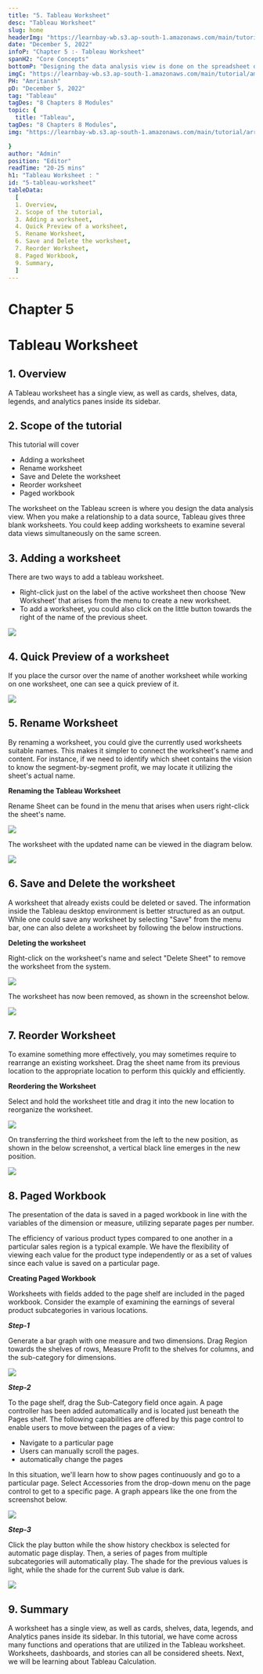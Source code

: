 ```yaml
---
title: "5. Tableau Worksheet"
desc: "Tableau Worksheet"
slug: home
headerImg: "https://learnbay-wb.s3.ap-south-1.amazonaws.com/main/tutorial/Tableau+Header.png"
date: "December 5, 2022"
infoP: "Chapter 5 :- Tableau Worksheet"
spanH2: "Core Concepts"
bottomP: "Designing the data analysis view is done on the spreadsheet displayed on the Tableau screen. One can combine different views into one to monitor a presentation."
imgC: "https://learnbay-wb.s3.ap-south-1.amazonaws.com/main/tutorial/amritansh.png"
PH: "Amritansh"
pD: "December 5, 2022"
tag: "Tableau"
tagDes: "8 Chapters 8 Modules"
topic: {
  title: "Tableau",
tagDes: "8 Chapters 8 Modules",
img: "https://learnbay-wb.s3.ap-south-1.amazonaws.com/main/tutorial/arrow.png"

}
author: "Admin"
position: "Editor"
readTime: "20-25 mins"
h1: "Tableau Worksheet : "
id: "5-tableau-worksheet"
tableData:
  [
  1. Overview, 
  2. Scope of the tutorial,  
  3. Adding a worksheet,  
  4. Quick Preview of a worksheet,  
  5. Rename Worksheet,
  6. Save and Delete the worksheet,
  7. Reorder Worksheet,
  8. Paged Workbook,
  9. Summary,
  ]
---
```


# **Chapter 5**


# **Tableau Worksheet**


## 1. Overview

A Tableau worksheet has a single view, as well as cards, shelves, data, legends, and analytics panes inside its sidebar.


## 2. Scope of the tutorial

This tutorial will cover



* Adding a worksheet
* Rename worksheet
* Save and Delete the worksheet
* Reorder worksheet
* Paged workbook

The worksheet on the Tableau screen is where you design the data analysis view. When you make a relationship to a data source, Tableau gives three blank worksheets. You could keep adding worksheets to examine several data views simultaneously on the same screen.


## 3. Adding a worksheet

There are two ways to add a tableau worksheet. 



* Right-click just on the label of the active worksheet then choose ‘New Worksheet’ that arises from the menu to create a new worksheet. 
* To add a worksheet, you could also click on the little button towards the right of the name of the previous sheet.


 <img src="https://learnbay-wb.s3.ap-south-1.amazonaws.com/main/tutorial/tableau/TW-1.PNG"></img>



## 4. Quick Preview of a worksheet

If you place the cursor over the name of another worksheet while working on one worksheet, one can see a quick preview of it.



 <img src="https://learnbay-wb.s3.ap-south-1.amazonaws.com/main/tutorial/tableau/TW-2.PNG"></img>



## 5. Rename Worksheet

By renaming a worksheet, you could give the currently used worksheets suitable names. This makes it simpler to connect the worksheet's name and content. For instance, if we need to identify which sheet contains the vision to know the segment-by-segment profit, we may locate it utilizing the sheet's actual name.

**Renaming the Tableau Worksheet**

Rename Sheet can be found in the menu that arises when users right-click the sheet's name.


 <img src="https://learnbay-wb.s3.ap-south-1.amazonaws.com/main/tutorial/tableau/TW-3.PNG"></img>


The worksheet with the updated name can be viewed in the diagram below.


 <img src="https://learnbay-wb.s3.ap-south-1.amazonaws.com/main/tutorial/tableau/TW-4.PNG"></img>



## 6. Save and Delete the worksheet

A worksheet that already exists could be deleted or saved. The information inside the Tableau desktop environment is better structured as an output. While one could save any worksheet by selecting "Save" from the menu bar, one can also delete a worksheet by following the below instructions.

**Deleting the worksheet**

Right-click on the worksheet's name and select "Delete Sheet" to remove the worksheet from the system.


 <img src="https://learnbay-wb.s3.ap-south-1.amazonaws.com/main/tutorial/tableau/TW-5.PNG"></img>


The worksheet has now been removed, as shown in the screenshot below.



 <img src="https://learnbay-wb.s3.ap-south-1.amazonaws.com/main/tutorial/tableau/TW-6.PNG"></img>



## 7. Reorder Worksheet

To examine something more effectively, you may sometimes require to rearrange an existing worksheet. Drag the sheet name from its previous location to the appropriate location to perform this quickly and efficiently.

**Reordering the Worksheet**

Select and hold the worksheet title and drag it into the new location to reorganize the worksheet.


 <img src="https://learnbay-wb.s3.ap-south-1.amazonaws.com/main/tutorial/tableau/TW-7.PNG"></img>


On transferring the third worksheet from the left to the new position, as shown in the below screenshot, a vertical black line emerges in the new position.



 <img src="https://learnbay-wb.s3.ap-south-1.amazonaws.com/main/tutorial/tableau/TW-8.PNG"></img>



## 8. Paged Workbook

The presentation of the data is saved in a paged workbook in line with the variables of the dimension or measure, utilizing separate pages per number. 

The efficiency of various product types compared to one another in a particular sales region is a typical example. We have the flexibility of viewing each value for the product type independently or as a set of values since each value is saved on a particular page.

**Creating Paged Workbook**

Worksheets with fields added to the page shelf are included in the paged workbook. Consider the example of examining the earnings of several product subcategories in various locations.

**_Step-1_**

Generate a bar graph with one measure and two dimensions. Drag Region towards the shelves of rows, Measure Profit to the shelves for columns, and the sub-category for dimensions.


 <img src="https://learnbay-wb.s3.ap-south-1.amazonaws.com/main/tutorial/tableau/TW-9.PNG"></img>


**_Step-2_**

To the page shelf, drag the Sub-Category field once again. A page controller has been added automatically and is located just beneath the Pages shelf. The following capabilities are offered by this page control to enable users to move between the pages of a view:



* Navigate to a particular page
* Users can manually scroll the pages.
* automatically change the pages

In this situation, we'll learn how to show pages continuously and go to a particular page. Select Accessories from the drop-down menu on the page control to get to a specific page. A graph appears like the one from the screenshot below.


 <img src="https://learnbay-wb.s3.ap-south-1.amazonaws.com/main/tutorial/tableau/TW-10.PNG"></img>


**_Step-3_**

Click the play button while the show history checkbox is selected for automatic page display. Then, a series of pages from multiple subcategories will automatically play. The shade for the previous values is light, while the shade for the current Sub value is dark.


 <img src="https://learnbay-wb.s3.ap-south-1.amazonaws.com/main/tutorial/tableau/TW-11.PNG"></img>



## 9. Summary

A worksheet has a single view, as well as cards, shelves, data, legends, and Analytics panes inside its sidebar. In this tutorial, we have come across many functions and operations that are utilized in the Tableau worksheet. Worksheets, dashboards, and stories can all be considered sheets. Next, we will be learning about Tableau Calculation. 

